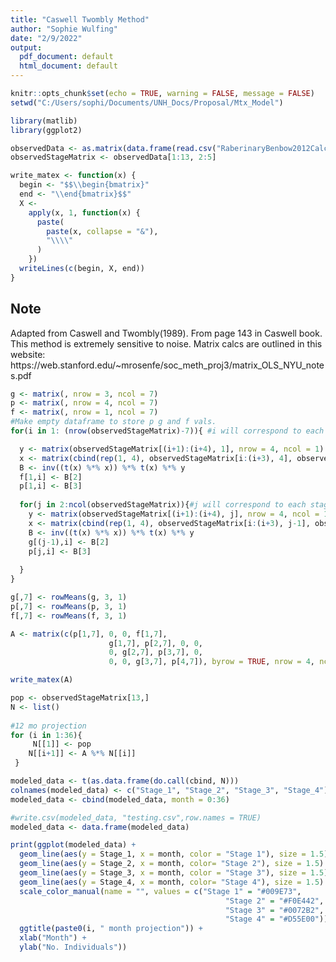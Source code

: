 ```yaml
---
title: "Caswell Twombly Method"
author: "Sophie Wulfing"
date: "2/9/2022"
output:
  pdf_document: default
  html_document: default
---
```


```r
knitr::opts_chunk$set(echo = TRUE, warning = FALSE, message = FALSE)
setwd("C:/Users/sophi/Documents/UNH_Docs/Proposal/Mtx_Model")

library(matlib)
library(ggplot2)

observedData <- as.matrix(data.frame(read.csv("RaberinaryBenbow2012Calcs.csv")))
observedStageMatrix <- observedData[1:13, 2:5]
```

```r
write_matex <- function(x) {
  begin <- "$$\\begin{bmatrix}"
  end <- "\\end{bmatrix}$$"
  X <-
    apply(x, 1, function(x) {
      paste(
        paste(x, collapse = "&"),
        "\\\\"
      )
    })
  writeLines(c(begin, X, end))
}
```

## Note
Adapted from Caswell and Twombly(1989). From page 143 in Caswell book. This method is extremely sensitive to noise. Matrix calcs are outlined in this website: https://web.stanford.edu/~mrosenfe/soc_meth_proj3/matrix_OLS_NYU_notes.pdf

```r
g <- matrix(, nrow = 3, ncol = 7)
p <- matrix(, nrow = 4, ncol = 7)
f <- matrix(, nrow = 1, ncol = 7)
#Make empty dataframe to store p g and f vals.
for(i in 1: (nrow(observedStageMatrix)-7)){ #i will correspond to each time window CHECK THE 7

  y <- matrix(observedStageMatrix[(i+1):(i+4), 1], nrow = 4, ncol = 1)
  x <- matrix(cbind(rep(1, 4), observedStageMatrix[i:(i+3), 4], observedStageMatrix[i:(i+3), 1]), nrow = 4, ncol = 3)
  B <- inv((t(x) %*% x)) %*% t(x) %*% y
  f[1,i] <- B[2]
  p[1,i] <- B[3]
  
  for(j in 2:ncol(observedStageMatrix)){#j will correspond to each stage
    y <- matrix(observedStageMatrix[(i+1):(i+4), j], nrow = 4, ncol = 1)
    x <- matrix(cbind(rep(1, 4), observedStageMatrix[i:(i+3), j-1], observedStageMatrix[i:(i+3), j]), nrow = 4, ncol = 3)
    B <- inv((t(x) %*% x)) %*% t(x) %*% y
    g[(j-1),i] <- B[2]
    p[j,i] <- B[3]
  
  }
}

```


```r
g[,7] <- rowMeans(g, 3, 1)
p[,7] <- rowMeans(p, 3, 1)
f[,7] <- rowMeans(f, 3, 1)

A <- matrix(c(p[1,7], 0, 0, f[1,7],
                      g[1,7], p[2,7], 0, 0,
                      0, g[2,7], p[3,7], 0,
                      0, 0, g[3,7], p[4,7]), byrow = TRUE, nrow = 4, ncol = 4)
```

```r
write_matex(A)
```

```r
pop <- observedStageMatrix[13,]
N <- list()
 
#12 mo projection
for (i in 1:36){
     N[[1]] <- pop
    N[[i+1]] <- A %*% N[[i]]
 }

modeled_data <- t(as.data.frame(do.call(cbind, N)))
colnames(modeled_data) <- c("Stage_1", "Stage_2", "Stage_3", "Stage_4")
modeled_data <- cbind(modeled_data, month = 0:36)

#write.csv(modeled_data, "testing.csv",row.names = TRUE)
modeled_data <- data.frame(modeled_data)

print(ggplot(modeled_data) + 
  geom_line(aes(y = Stage_1, x = month, color = "Stage 1"), size = 1.5) + 
  geom_line(aes(y = Stage_2, x = month, color= "Stage 2"), size = 1.5) +
  geom_line(aes(y = Stage_3, x = month, color = "Stage 3"), size = 1.5) + 
  geom_line(aes(y = Stage_4, x = month, color= "Stage 4"), size = 1.5) +
  scale_color_manual(name = "", values = c("Stage 1" = "#009E73",
                                                "Stage 2" = "#F0E442",
                                                "Stage 3" = "#0072B2",
                                                "Stage 4" = "#D55E00")) +
  ggtitle(paste0(i, " month projection")) +
  xlab("Month") +
  ylab("No. Individuals"))
    
```